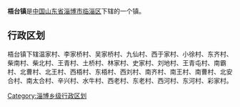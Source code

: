 '''梧台镇'''是[[中华人民共和国|中国]][[山东省|山东省]][[淄博市|淄博市]][[临淄区|临淄区]]下辖的一个镇。

== 行政区划 ==

梧台镇下辖温家村、李家桥村、吴家桥村、九仙村、西于家村、小徐村、东齐村、柴南村、柴北村、王青村、土桥村、林家村、史家村、刘地村、王青屯村、南霸村、北曹村、北王村、西梧村、东梧村、西刘村、南齐村、南王村、南曹村、北安合村、南太合村、辛兴村、水牛村、西老村、东老村、西河村、东河村、彩家村。

{{山东小作品}}

[[Category:淄博乡级行政区划|Category:淄博乡级行政区划]]